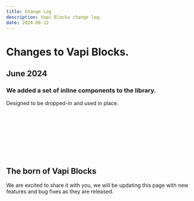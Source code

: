 ```yaml
---
title: Change Log
description: Vapi Blocks change log.
date: 2024-06-12
---
```


# Changes to Vapi Blocks.

## June 2024

### We added a set of **inline** components to the library.

Designed to be dropped-in and used in place.

<ComponentPreview name="visualizer" />
<br/>
<ComponentPreview name="minimal-component" />
<br/>
<ComponentPreview name="siri" />
<br/>
<ComponentPreview name="circlewaveform" />
<br/>
<ComponentPreview name="floaty" />
<br/>
<ComponentPreview name="3d-orb" />
<br/>
<ComponentPreview name="hero" />
<br/>

## The born of Vapi Blocks

We are excited to share it with you, we will be updating this page with new features and bug fixes as they are released.
